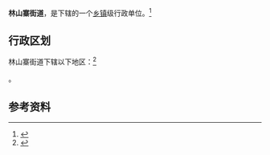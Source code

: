 {{中国乡级行政区|41/01/02/001/000}}

'''林山寨街道'''，是{{PRC admin/fullname|41/01/02/001/000|3}}下辖的一个[[乡镇|乡镇]]级行政单位。<ref>{{PRC admin/ref sgc|{{PRC admin/parent|41/01/02/001/000}}}}</ref>

== 行政区划 ==

林山寨街道下辖以下地区：<ref>{{PRC admin/ref sgc|41/01/02/001/000}}</ref>

{{PRC admin/children|41/01/02/001/000}}。

== 参考资料 ==

{{reflist}}

{{行政区划小作品}}
{{PRC admin/navcat|41/01/02/001/000}}